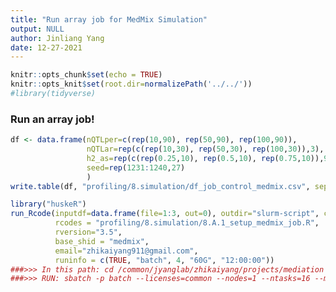 ```yaml
---
title: "Run array job for MedMix Simulation"
output: NULL
author: Jinliang Yang
date: 12-27-2021
---
```



```r
knitr::opts_chunk$set(echo = TRUE) 
knitr::opts_knit$set(root.dir=normalizePath('../../')) 
#library(tidyverse)
```


### Run an array job!

```r
df <- data.frame(nQTLper=c(rep(10,90), rep(50,90), rep(100,90)), 
                 nQTLar=rep(c(rep(10,30), rep(50,30), rep(100,30)),3),
                 h2_as=rep(c(rep(0.25,10), rep(0.5,10), rep(0.75,10)),9),
                 seed=rep(1231:1240,27)
                 )
write.table(df, "profiling/8.simulation/df_job_control_medmix.csv", sep=",", row.names=FALSE, quote=FALSE)

```



```r
library("huskeR")
run_Rcode(inputdf=data.frame(file=1:3, out=0), outdir="slurm-script", cmdno = 1, 
          rcodes = "profiling/8.simulation/8.A.1_setup_medmix_job.R",
          rversion="3.5",
          base_shid = "medmix",
          email="zhikaiyang911@gmail.com", 
          runinfo = c(TRUE, "batch", 4, "60G", "12:00:00"))
###>>> In this path: cd /common/jyanglab/zhikaiyang/projects/mediation
###>>> RUN: sbatch -p batch --licenses=common --nodes=1 --ntasks=16 --mem 200G --time=30:00:00 slurm-script/med_test_array.sh
```






